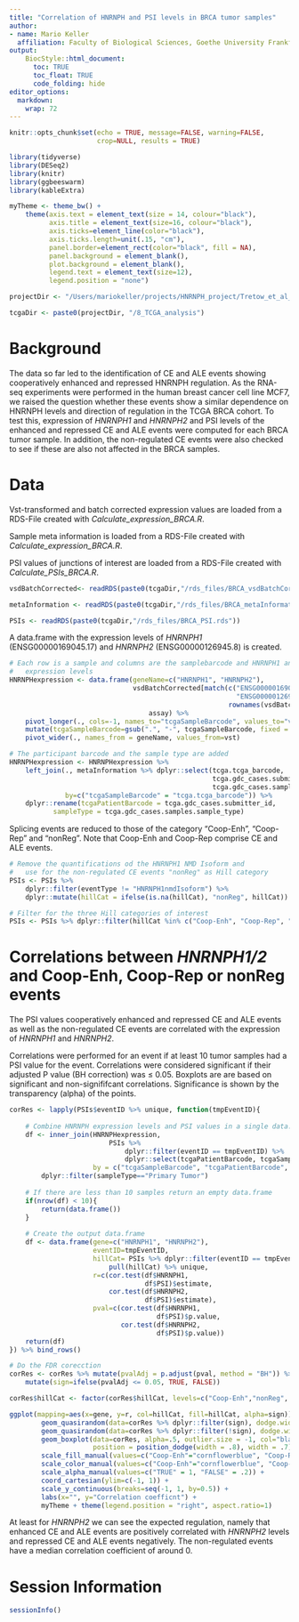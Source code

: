 ```yaml
---
title: "Correlation of HNRNPH and PSI levels in BRCA tumor samples"
author:
- name: Mario Keller
  affiliation: Faculty of Biological Sciences, Goethe University Frankfurt
output:
    BiocStyle::html_document:
      toc: TRUE
      toc_float: TRUE
      code_folding: hide
editor_options: 
  markdown: 
    wrap: 72
---
```


```r
knitr::opts_chunk$set(echo = TRUE, message=FALSE, warning=FALSE,
                      crop=NULL, results = TRUE)
```

```r
library(tidyverse)
library(DESeq2)
library(knitr)
library(ggbeeswarm)
library(kableExtra)
```

```r
myTheme <- theme_bw() +
    theme(axis.text = element_text(size = 14, colour="black"),
          axis.title = element_text(size=16, colour="black"),
          axis.ticks=element_line(color="black"),
          axis.ticks.length=unit(.15, "cm"),
          panel.border=element_rect(color="black", fill = NA),
          panel.background = element_blank(),
          plot.background = element_blank(),
          legend.text = element_text(size=12),
          legend.position = "none")
```

```r
projectDir <- "/Users/mariokeller/projects/HNRNPH_project/Tretow_et_al_2023"

tcgaDir <- paste0(projectDir, "/8_TCGA_analysis")
```

# Background

The data so far led to the identification of CE and ALE events showing
cooperatively enhanced and repressed HNRNPH regulation. As the RNA-seq
experiments were performed in the human breast cancer cell line MCF7, we
raised the question whether these events show a similar dependence on
HNRNPH levels and direction of regulation in the TCGA BRCA cohort. To
test this, expression of *HNRNPH1* and *HNRNPH2* and PSI levels of the
enhanced and repressed CE and ALE events were computed for each BRCA
tumor sample. In addition, the non-regulated CE events were also checked to
see if these are also not affected in the BRCA samples.

# Data

Vst-transformed and batch corrected expression values are loaded from a
RDS-File created with *Calculate_expression_BRCA.R*.

Sample meta information is loaded from a RDS-File created with
*Calculate_expression_BRCA.R*.

PSI values of junctions of interest are loaded from a RDS-File created
with *Calculate_PSIs_BRCA.R*.

```r

vsdBatchCorrected<- readRDS(paste0(tcgaDir,"/rds_files/BRCA_vsdBatchCorrected.rds"))

metaInformation <- readRDS(paste0(tcgaDir,"/rds_files/BRCA_metaInformation.rds"))

PSIs <- readRDS(paste0(tcgaDir,"/rds_files/BRCA_PSI.rds"))
```

A data.frame with the expression levels of *HNRNPH1* (ENSG00000169045.17)
and *HNRNPH2* (ENSG00000126945.8) is created.

```r
# Each row is a sample and columns are the samplebarcode and HNRNPH1 and HNRNPH2
#   expression levels
HNRNPHexpression <- data.frame(geneName=c("HNRNPH1", "HNRNPH2"),
                               vsdBatchCorrected[match(c("ENSG00000169045.17",
                                                         "ENSG00000126945.8"),
                                                       rownames(vsdBatchCorrected)),] %>%
                                   assay) %>%
    pivot_longer(., cols=-1, names_to="tcgaSampleBarcode", values_to="vst") %>%
    mutate(tcgaSampleBarcode=gsub(".", "-", tcgaSampleBarcode, fixed = T)) %>% 
    pivot_wider(., names_from = geneName, values_from=vst)

# The participant barcode and the sample type are added 
HNRNPHexpression <- HNRNPHexpression %>% 
    left_join(., metaInformation %>% dplyr::select(tcga.tcga_barcode,
                                                   tcga.gdc_cases.submitter_id,
                                                   tcga.gdc_cases.samples.sample_type),
              by=c("tcgaSampleBarcode" = "tcga.tcga_barcode")) %>%
    dplyr::rename(tcgaPatientBarcode = tcga.gdc_cases.submitter_id,
           sampleType = tcga.gdc_cases.samples.sample_type)
```

Splicing events are reduced to those of the category "Coop-Enh",
"Coop-Rep" and "nonReg". Note that Coop-Enh and Coop-Rep comprise CE and
ALE events.

```r

# Remove the quantifications od the HNRNPH1 NMD Isoform and 
#   use for the non-regulated CE events "nonReg" as Hill category
PSIs <- PSIs %>% 
    dplyr::filter(eventType != "HNRNPH1nmdIsoform") %>%
    dplyr::mutate(hillCat = ifelse(is.na(hillCat), "nonReg", hillCat))

# Filter for the three Hill categories of interest
PSIs <- PSIs %>% dplyr::filter(hillCat %in% c("Coop-Enh", "Coop-Rep", "nonReg"))
```

# Correlations between *HNRNPH1/2* and Coop-Enh, Coop-Rep or nonReg events

The PSI values cooperatively enhanced and repressed CE and ALE events as
well as the non-regulated CE events are correlated with the expression
of *HNRNPH1* and *HNRNPH2*.

Correlations were performed for an event if at least 10 tumor samples had a
PSI value for the event. Correlations were considered significant if
their adjusted P value (BH correction) was $\le$ 0.05. Boxplots are are
based on significant and non-signififcant correlations. Significance is
shown by the transparency (alpha) of the points.

```r

corRes <- lapply(PSIs$eventID %>% unique, function(tmpEventID){
    
    # Combine HNRNPH expression levels and PSI values in a single data.frame
    df <- inner_join(HNRNPHexpression,
                         PSIs %>%
                             dplyr::filter(eventID == tmpEventID) %>%
                             dplyr::select(tcgaPatientBarcode, tcgaSampleBarcode, sampleType, PSI),
                     by = c("tcgaSampleBarcode", "tcgaPatientBarcode", "sampleType")) %>%
        dplyr::filter(sampleType=="Primary Tumor")
        
    # If there are less than 10 samples return an empty data.frame
    if(nrow(df) < 10){
        return(data.frame())
    }
    
    # Create the output data.frame
    df <- data.frame(gene=c("HNRNPH1", "HNRNPH2"),
                     eventID=tmpEventID,
                     hillCat= PSIs %>% dplyr::filter(eventID == tmpEventID) %>%
                         pull(hillCat) %>% unique,
                     r=c(cor.test(df$HNRNPH1,
                                  df$PSI)$estimate,
                         cor.test(df$HNRNPH2,
                                  df$PSI)$estimate),
                     pval=c(cor.test(df$HNRNPH1,
                                     df$PSI)$p.value,
                            cor.test(df$HNRNPH2,
                                     df$PSI)$p.value))
    return(df)
}) %>% bind_rows()

# Do the FDR corecction
corRes <- corRes %>% mutate(pvalAdj = p.adjust(pval, method = "BH")) %>%
    mutate(sign=ifelse(pvalAdj <= 0.05, TRUE, FALSE))

corRes$hillCat <- factor(corRes$hillCat, levels=c("Coop-Enh","nonReg", "Coop-Rep"))

ggplot(mapping=aes(x=gene, y=r, col=hillCat, fill=hillCat, alpha=sign)) +
        geom_quasirandom(data=corRes %>% dplyr::filter(sign), dodge.width = .8, size=1.25) +
        geom_quasirandom(data=corRes %>% dplyr::filter(!sign), dodge.width = .8, size=1.25) +
        geom_boxplot(data=corRes, alpha=.5, outlier.size = -1, col="black",
                     position = position_dodge(width = .8), width = .7) +
        scale_fill_manual(values=c("Coop-Enh"="cornflowerblue", "Coop-Rep"="salmon2", "nonReg"="#606060")) +
        scale_color_manual(values=c("Coop-Enh"="cornflowerblue", "Coop-Rep"="salmon2", "nonReg"="#606060")) +
        scale_alpha_manual(values=c("TRUE" = 1, "FALSE" = .2)) +
        coord_cartesian(ylim=c(-1, 1)) +
        scale_y_continuous(breaks=seq(-1, 1, by=0.5)) +
        labs(x="", y="Correlation coefficnt") +
        myTheme + theme(legend.position = "right", aspect.ratio=1)

```

At least for *HNRNPH2* we can see the expected regulation, namely that
enhanced CE and ALE events are positively correlated with *HNRNPH2* levels
and repressed CE and ALE events negatively. The non-regulated events
have a median correlation coefficient of around 0.

# Session Information

```r
sessionInfo()
```
